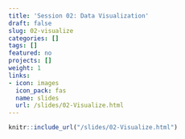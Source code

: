 ```yaml
---
title: 'Session 02: Data Visualization'
draft: false
slug: 02-visualize
categories: []
tags: []
featured: no
projects: []
weight: 1
links:
- icon: images
  icon_pack: fas
  name: slides
  url: /slides/02-Visualize.html
---
```


```r
knitr::include_url("/slides/02-Visualize.html")
```
